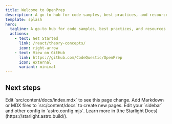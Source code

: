 ```yaml
---
title: Welcome to OpenPrep
description: A go-to hub for code samples, best practices, and resources across multiple programming languages.
template: splash
hero:
  tagline: A go-to hub for code samples, best practices, and resources across multiple programming languages.
  actions:
    - text: Get Started
      link: /react/theory-concepts/
      icon: right-arrow
    - text: View on GitHub
      link: https://github.com/CodeQuestic/OpenPrep
      icon: external
      variant: minimal
---
```



## Next steps

<CardGrid stagger>
  <Card title="Update content" icon="pencil">
    Edit `src/content/docs/index.mdx` to see this page change.
  </Card>
  <Card title="Add new content" icon="add-document">
    Add Markdown or MDX files to `src/content/docs` to create new pages.
  </Card>
  <Card title="Configure your site" icon="setting">
    Edit your `sidebar` and other config in `astro.config.mjs`.
  </Card>
  <Card title="Read the docs" icon="open-book">
    Learn more in [the Starlight Docs](https://starlight.astro.build/).
  </Card>
</CardGrid>
